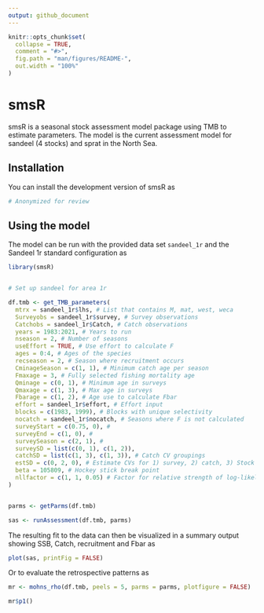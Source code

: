 ```yaml
---
output: github_document
---
```


<!-- README.md is generated from README.Rmd. Please edit that file -->

```r
knitr::opts_chunk$set(
  collapse = TRUE,
  comment = "#>",
  fig.path = "man/figures/README-",
  out.width = "100%"
)
```

# smsR

<!-- badges: start -->
<!-- badges: end -->

smsR is a seasonal stock assessment model package using TMB to estimate parameters. The model is the current assessment model for sandeel (4 stocks) and sprat in the North Sea. 

## Installation

You can install the development version of smsR as

``` r
# Anonymized for review 
```

## Using the model

The model can be run with the provided data set `sandeel_1r` and the Sandeel 1r standard configuration as 

```r
library(smsR)


# Set up sandeel for area 1r

df.tmb <- get_TMB_parameters(
  mtrx = sandeel_1r$lhs, # List that contains M, mat, west, weca
  Surveyobs = sandeel_1r$survey, # Survey observations
  Catchobs = sandeel_1r$Catch, # Catch observations
  years = 1983:2021, # Years to run
  nseason = 2, # Number of seasons
  useEffort = TRUE, # Use effort to calculate F
  ages = 0:4, # Ages of the species
  recseason = 2, # Season where recruitment occurs
  CminageSeason = c(1, 1), # Minimum catch age per season
  Fmaxage = 3, # Fully selected fishing mortality age
  Qminage = c(0, 1), # Minimum age in surveys
  Qmaxage = c(1, 3), # Max age in surveys
  Fbarage = c(1, 2), # Age use to calculate Fbar
  effort = sandeel_1r$effort, # Effort input
  blocks = c(1983, 1999), # Blocks with unique selectivity
  nocatch = sandeel_1r$nocatch, # Seasons where F is not calculated
  surveyStart = c(0.75, 0), #
  surveyEnd = c(1, 0), #
  surveySeason = c(2, 1), #
  surveySD = list(c(0, 1), c(1, 2)),
  catchSD = list(c(1, 3), c(1, 3)), # Catch CV groupings
  estSD = c(0, 2, 0), # Estimate CVs for 1) survey, 2) catch, 3) Stock recruitment relationship
  beta = 105809, # Hockey stick break point
  nllfactor = c(1, 1, 0.05) # Factor for relative strength of log-likelihood
)


parms <- getParms(df.tmb)

sas <- runAssessment(df.tmb, parms)
```



<!-- You'll still need to render `README.Rmd` regularly, to keep `README.md` up-to-date. `devtools::build_readme()` is handy for this. -->

The resulting fit to the data can then be visualized in a summary output showing SSB, Catch, recruitment and Fbar as 

```r
plot(sas, printFig = FALSE)
```


Or to evaluate the retrospective patterns as 

```r
mr <- mohns_rho(df.tmb, peels = 5, parms = parms, plotfigure = FALSE)

mr$p1()
```


